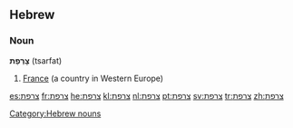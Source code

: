 ==Hebrew==
===Noun===
'''צָרְפַת''' (tsarfat) {{f}}

# [[France]] (a country in Western Europe)

[[Category:Hebrew nouns]]

[[es:צרפת]]
[[fr:צרפת]]
[[he:צרפת]]
[[kl:צרפת]]
[[nl:צרפת]]
[[pt:צרפת]]
[[sv:צרפת]]
[[tr:צרפת]]
[[zh:צרפת]]